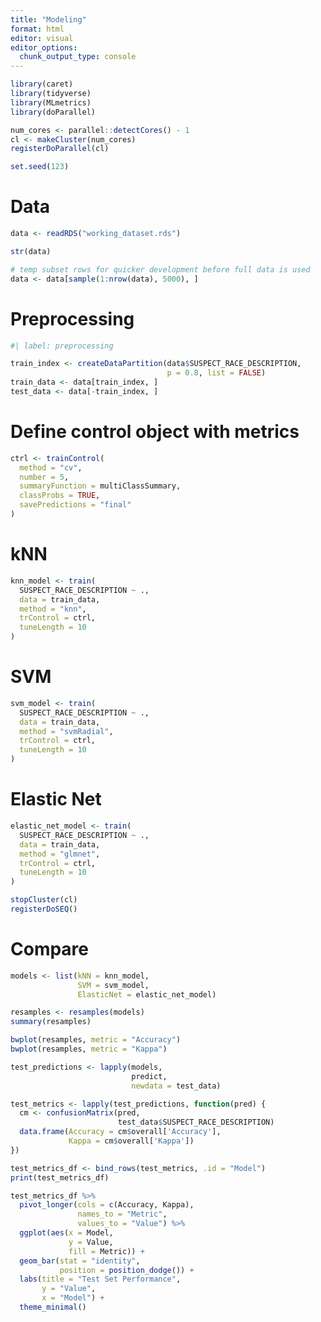 ```yaml
---
title: "Modeling"
format: html
editor: visual
editor_options: 
  chunk_output_type: console
---
```


```r
library(caret)
library(tidyverse)
library(MLmetrics)
library(doParallel)

num_cores <- parallel::detectCores() - 1
cl <- makeCluster(num_cores)
registerDoParallel(cl)

set.seed(123) 
```


# Data

```r
data <- readRDS("working_dataset.rds")

str(data)

# temp subset rows for quicker development before full data is used
data <- data[sample(1:nrow(data), 5000), ]
```

# Preprocessing

```r
#| label: preprocessing

train_index <- createDataPartition(data$SUSPECT_RACE_DESCRIPTION, 
                                   p = 0.8, list = FALSE)
train_data <- data[train_index, ]
test_data <- data[-train_index, ]
```

# Define control object with metrics

```r

ctrl <- trainControl(
  method = "cv",
  number = 5,
  summaryFunction = multiClassSummary,
  classProbs = TRUE,
  savePredictions = "final"
)

```

# kNN

```r
knn_model <- train(
  SUSPECT_RACE_DESCRIPTION ~ ., 
  data = train_data, 
  method = "knn",
  trControl = ctrl, 
  tuneLength = 10 
)
```

# SVM

```r
svm_model <- train(
  SUSPECT_RACE_DESCRIPTION ~ ., 
  data = train_data, 
  method = "svmRadial",
  trControl = ctrl,
  tuneLength = 10 
)
```

# Elastic Net

```r
elastic_net_model <- train(
  SUSPECT_RACE_DESCRIPTION ~ ., 
  data = train_data, 
  method = "glmnet",
  trControl = ctrl,
  tuneLength = 10 
)
```

```r
stopCluster(cl)
registerDoSEQ()
```

# Compare

```r
models <- list(kNN = knn_model, 
               SVM = svm_model, 
               ElasticNet = elastic_net_model)

resamples <- resamples(models)
summary(resamples)

bwplot(resamples, metric = "Accuracy")
bwplot(resamples, metric = "Kappa")

test_predictions <- lapply(models, 
                           predict, 
                           newdata = test_data)

test_metrics <- lapply(test_predictions, function(pred) {
  cm <- confusionMatrix(pred, 
                        test_data$SUSPECT_RACE_DESCRIPTION)
  data.frame(Accuracy = cm$overall['Accuracy'], 
             Kappa = cm$overall['Kappa'])
})

test_metrics_df <- bind_rows(test_metrics, .id = "Model")
print(test_metrics_df)

test_metrics_df %>%
  pivot_longer(cols = c(Accuracy, Kappa), 
               names_to = "Metric", 
               values_to = "Value") %>%
  ggplot(aes(x = Model, 
             y = Value, 
             fill = Metric)) +
  geom_bar(stat = "identity", 
           position = position_dodge()) +
  labs(title = "Test Set Performance", 
       y = "Value", 
       x = "Model") +
  theme_minimal()
```

